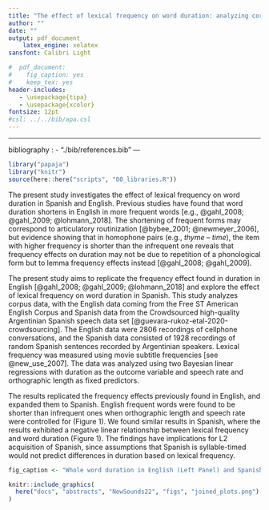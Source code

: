 ```yaml
---
title: "The effect of lexical frequency on word duration: analyzing corpus data in Spanish and English"
author: ""
date: ""
output: pdf_document
    latex_engine: xelatex
sansfont: Calibri Light

#  pdf_document: 
#    fig_caption: yes
#    keep_tex: yes
header-includes:
   - \usepackage{tipa}
   - \usepackage{xcolor}
fontsize: 12pt
#csl: ../../bib/apa.csl
---
```



---

bibliography      : 
  - "./bib/references.bib"
---

```r
library("papaja")
library("knitr")
source(here::here("scripts", "00_libraries.R"))
```

The present study investigates the effect of lexical frequency on word duration in Spanish and English. 
Previous studies have found that word duration shortens in English in more frequent words [e.g., @gahl_2008; @gahl_2009; @lohmann_2018]. 
The shortening of frequent forms may correspond to articulatory routinization [@bybee_2001; @newmeyer_2006], but evidence showing that in homophone pairs (e.g., *thyme* – *time*), the item with higher frequency is shorter than the infrequent one reveals that frequency effects on duration may not be due to repetition of a phonological form but to lemma frequency effects instead [@gahl_2008; @gahl_2009]. 

The present study aims to replicate the frequency effect found in duration in English [@gahl_2008; @gahl_2009; @lohmann_2018] and explore the effect of lexical frequency on word duration in Spanish. 
This study analyzes corpus data, with the English data coming from the Free ST American English Corpus and Spanish data from the Crowdsourced high-quality Argentinian Spanish speech data set [@guevara-rukoz-etal-2020-crowdsourcing].
The English data were 2806 recordings of cellphone conversations, and the Spanish data consisted of 1928 recordings of random Spanish sentences recorded by Argentinian speakers.
Lexical frequency was measured using movie subtitle frequencies [see @new_use_2007].
The data was analyzed using two Bayesian linear regressions with duration as the outcome variable and speech rate and orthographic length as fixed predictors. 

The results replicated the frequency effects previously found in English, and expanded them to Spanish. 
English frequent words were found to be shorter than infrequent ones when orthographic length and speech rate were controlled for (Figure 1).
We found similar results in Spanish, where the results exhibited a negative linear relationship between lexical frequency and word duration (Figure 1). 
The findings have implications for L2 acquisition of Spanish, since assumptions that Spanish is syllable-timed would not predict differences in duration based on lexical frequency.

\clearpage

```r
fig_caption <- "Whole word duration in English (Left Panel) and Spanish (Right Panel) as a function of lexical frequency and orthographic length (length_z) with the most plausible line of best fit."
```

```r
knitr::include_graphics(
  here("docs", "abstracts", "NewSounds22", "figs", "joined_plots.png")
)
```

\begin{center}
References
\end{center}

\begingroup
\setlength{\parindent}{-0.5in}
\setlength{\leftskip}{0.5in}

\phantom{.} 
\textcolor{white}{\\} 
\vspace{-0.5in}

<div id = "refs"></div>
\endgroup